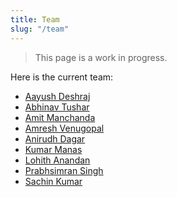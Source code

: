 ```yaml
---
title: Team
slug: "/team"
---
```


> This page is a work in progress.

Here is the current team:

- [Aayush Deshraj](https://github.com/oyoot)
- [Abhinav Tushar](https://lepisma.xyz)
- [Amit Manchanda](https://github.com/a2tm7a)
- [Amresh Venugopal](https://ltbringer.github.io/blog/)
- [Anirudh Dagar](https://github.com/anirudhdagar)
- [Kumar Manas](https://github.com/janaab11/)
- [Lohith Anandan](https://github.com/lohith-anandan)
- [Prabhsimran Singh](https://github.com/pskrunner14)
- [Sachin Kumar](https://sachinkum.github.io/)
